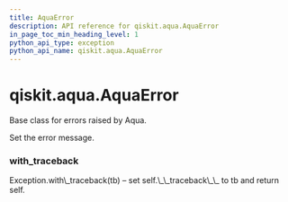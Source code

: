 ```yaml
---
title: AquaError
description: API reference for qiskit.aqua.AquaError
in_page_toc_min_heading_level: 1
python_api_type: exception
python_api_name: qiskit.aqua.AquaError
---
```


# qiskit.aqua.AquaError

<Class id="qiskit.aqua.AquaError" isDedicatedPage={true} github="https://github.com/qiskit-community/qiskit-aqua/tree/stable/0.9/qiskit/aqua/aqua_error.py" signature="AquaError(*message)" modifiers="exception">
  Base class for errors raised by Aqua.

  Set the error message.

  ### with\_traceback

  <Function id="qiskit.aqua.AquaError.with_traceback" signature="with_traceback()">
    Exception.with\_traceback(tb) – set self.\_\_traceback\_\_ to tb and return self.
  </Function>
</Class>

